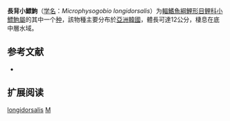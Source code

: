 {{Speciesbox
| name = 長背小鰾鮈
| status = NE
| status_system = IUCN3.1
| image = 
| genus = Microphysogobio
| species = longidorsalis
| authority = {{le|Mori|Tamezo Mori}}, 1935
| synonyms = 
}}

'''長背小鰾鮈'''（[[学名|学名]]：''Microphysogobio longidorsalis''）为[[輻鰭魚綱|輻鰭魚綱]][[鯉形目|鯉形目]][[鲤科|鲤科]][[小鰾鮈屬|小鰾鮈屬]]的其中一个[[种|种]]，該物種主要分布於[[亞洲|亞洲]][[韓國|韓國]]，體長可達12公分，棲息在底中層水域。

== 参考文献 ==
*{{FishBase_species|genus=Microphysogobio|species=longidorsalis|year=2011|month=12}}

== 扩展阅读 ==
{{refbegin}}
{{wikispecies-inline|Microphysogobio longidorsalis|長背小鰾鮈}}
{{refend}}
{{Taxonbar|from=Q3758392}}

[[Category:小鰾鮈屬|longidorsalis]]
[[Category:1935年描述的魚類|M]]


{{鯉形目小作品}}